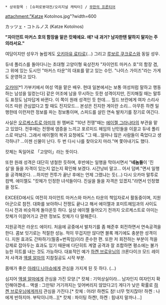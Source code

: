  * 상위항목 : [슈퍼로봇대전/오리지널 캐릭터] / [[무한의 프론티어]] 
attachment:"Katze Kotolnos.jpg"?width=600

カッツェ・コトルノス (Katze Kotolnos)

'''"자이언트 마커스 호의 함장을 맡은 캇체에요. 에? 내 과거? 남자한텐 말하지 말자는 주의라서요."'''

여담이지만 성우가 놀랍게도 [[오키아유 료타로]](…) 그리고 [[루보르 쿠크로스]]와 동일 성우.

듀네 폴리스를 돌아다니는 초대형 고양이형 육상전차 "자이언트 마커스 호"의 함장 겸, 그 위에 있는 도시인 "마커스 타운"의 대표를 맡고 있는 수인. "나이스 가이즈"라는 가게도 운영하고 있다.
 
[[오카마]][*1 가부키에서 여성 역을 맡은 배우. 현대 일본에서는 보통 여성처럼 말하고 행동하는 남성을 일컫는다] 같은 어조에 남을 무시하는 듯한 성격이지만, 진지해질 때는 말투도 표정도 남자답게 바뀐다. 이 쪽이 원래 성격인 듯 한데....   힐드 브란에게 여자 스리사이즈 따윈 관심없다고 할 때도 진지모드... 본성은 진지한 게이란 소리... 아무튼 하켄 일행한테 이런저런 정보를 파는 정보통이며, 스피드를 살린 연속 발차기를 장기로 여긴다. 

사실은 [[오르케스트로 아미]]의 원 멤버로 "10년 전쟁"때는 [[에이젤 그라나타]]의 부관을 맡고 있었다. 전후에는 전쟁에 염증을 느끼고 포르미드 헤임의 난민들을 이끌고 듀네 폴리스로 떠났다. 그래서 에이젤의 복귀 요청에도 "그 때...얼마나 많은 사람들이 죽었다고 생각하나? ...이젠 신물이 난다. 두 번 다시 나를 찾아오지 마라."며 쫓아내기도 했다.

캇체는 독일어로 「고양이」라는 뜻이다.

또한 원래 성격은 대단히 냉철한 듯하며, 후반에는 일행을 막아서면서 "'''네놈들'''이 '진실'을 들을 자격이 있는지 없는지 확인해 보겠다. 시간낭비 말고... 어서 덤벼."면서 일행을 공격해온다. ...하지만 전투가 끝난 후에는 언제 그랬냐는 듯(...) 다시 오카마 말투로 컴백. 에이젤도 "캇체가 인정한 녀석들이다. 진실을 들을 자격은 있겠지."라면서 인정했을 정도.

EXCEED에서도 여전히 자이언트 마커스와 마커스 타운의 책임자로서 활동중이며, 지원 아군으로 참전. 대화를 보아하니 전쟁도 끝나고 해서 에이젤과 포미트헤임과의 사이도 다시 전과 비슷하게 돌아온듯 하다. 실상 에이젤 들어오기 전까지 오르케스트로 아미는 캇체가 이끌어가고 관련 정보도 캇체가 다 말해준다.

지원공격은 라운드 에이티. 처음에 공중에서 발차기를 좀 해준후 회전하면서 연속공격을 한다. 콤보 잇기로는 적절한 성능. 적이 무겁지만 않다면 블록 깨기에도 충분한 성격이다. 지원 효과도 간파하기(필중+번뜩임)이라 준수한 편. 또한 저 회전하는 부분이 적을 강제로 잡아두는 효과도 있기 때문에 다단히트 계열 공격과 잘 조합하면 평소에는 불가능한 히트를 내는 것도 가능하다. 대표적인 예가 [[하켄 브로우닝]]의 크론다이크 모드 레이저 사격과 [[액셀 알마]]의 지참질공도 시작 부분. 

몸매가 좋은 [[아레디 나아슈]]에게 관심을 가지게 된 듯 하다. (...)

심지어 [[액셀 알마]]에게 관심을 가진 모양.[* 캇체 : 기억상실이라... 남자인지 여자인지 확인해야겠네... 액셀 : 그만둬! 거기까지는 잊어버리지 않았다고!] 게다가 낮은 확률로 [[하켄 브로우닝]]에게까지 관심을 가진다.[* 캇체 : 어라! 하켄도 참! 너무 멋지잖아! 하켄 : 나에게 반하지마. 부탁이니까...][* 캇체 : 파이팅 하켄!, 하켄 : 힘내지 말까나…]
